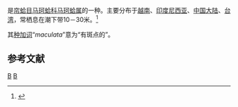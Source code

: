 {{noteTA
|T=zh-cn:斑蛤蜊; zh-tw:花斑馬珂蛤;
|1=zh-cn:斑蛤蜊; zh-tw:花斑馬珂蛤;
}}
{{Speciesbox 
| taxon = Mactra maculata
| authority = Gmelin, 1771
}}
{{地区用词4|start=学名：''{{lang|la|Mactra maculata}}''|cn=斑蛤蜊|tw=花斑馬珂蛤|as=称}}是[[帘蛤目|帘蛤目]][[马珂蛤科|马珂蛤科]][[马珂蛤属|马珂蛤属]]的一种。主要分布于[[越南|越南]]、[[印度尼西亚|印度尼西亚]]、[[中国大陆|中国大陆]]、[[台湾|台湾]]，常栖息在潮下带10－30米。<ref>{{cite web|url=http://shell.sinica.edu.tw/chinese/shellbase_detail.php?science_no=2502|title=国际贝库：斑蛤蜊|publisher=台湾贝类资料库|accessdate=2009-08-11|archive-date=2016-03-04|archive-url=https://web.archive.org/web/20160304120215/http://shell.sinica.edu.tw/chinese/shellbase_detail.php?science_no=2502|dead-url=no}}</ref>

其[[种加词|种加词]]“''maculata''”意为“有斑点的”。

== 参考文献 ==
{{reflist}}
{{Taxonbar|from=Q13807408}}

[[Category:_马珂蛤属|B]]
[[Category:_1771年描述的动物|B]]